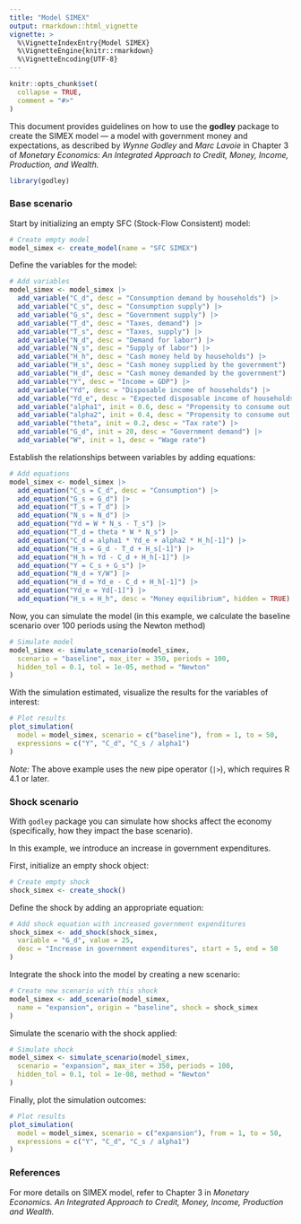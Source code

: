 ```yaml
---
title: "Model SIMEX"
output: rmarkdown::html_vignette
vignette: >
  %\VignetteIndexEntry{Model SIMEX}
  %\VignetteEngine{knitr::rmarkdown}
  %\VignetteEncoding{UTF-8}
---
```


```r
knitr::opts_chunk$set(
  collapse = TRUE,
  comment = "#>"
)
```

This document provides guidelines on how to use the **godley** package to create the SIMEX model — a model with government money and expectations, as described by *Wynne Godley* and *Marc Lavoie* in Chapter 3 of *Monetary Economics: An Integrated Approach to Credit, Money, Income, Production, and Wealth.*

```r
library(godley)
```

### Base scenario
Start by initializing an empty SFC (Stock-Flow Consistent) model:

```r
# Create empty model
model_simex <- create_model(name = "SFC SIMEX")
```

Define the variables for the model:

```r
# Add variables
model_simex <- model_simex |>
  add_variable("C_d", desc = "Consumption demand by households") |>
  add_variable("C_s", desc = "Consumption supply") |>
  add_variable("G_s", desc = "Government supply") |>
  add_variable("T_d", desc = "Taxes, demand") |>
  add_variable("T_s", desc = "Taxes, supply") |>
  add_variable("N_d", desc = "Demand for labor") |>
  add_variable("N_s", desc = "Supply of labor") |>
  add_variable("H_h", desc = "Cash money held by households") |>
  add_variable("H_s", desc = "Cash money supplied by the government") |>
  add_variable("H_d", desc = "Cash money demanded by the government") |>
  add_variable("Y", desc = "Income = GDP") |>
  add_variable("Yd", desc = "Disposable income of households") |>
  add_variable("Yd_e", desc = "Expected disposable income of households") |>
  add_variable("alpha1", init = 0.6, desc = "Propensity to consume out of income") |>
  add_variable("alpha2", init = 0.4, desc = "Propensity to consume out of wealth") |>
  add_variable("theta", init = 0.2, desc = "Tax rate") |>
  add_variable("G_d", init = 20, desc = "Government demand") |>
  add_variable("W", init = 1, desc = "Wage rate")
```

Establish the relationships between variables by adding equations:

```r
# Add equations
model_simex <- model_simex |>
  add_equation("C_s = C_d", desc = "Consumption") |>
  add_equation("G_s = G_d") |>
  add_equation("T_s = T_d") |>
  add_equation("N_s = N_d") |>
  add_equation("Yd = W * N_s - T_s") |>
  add_equation("T_d = theta * W * N_s") |>
  add_equation("C_d = alpha1 * Yd_e + alpha2 * H_h[-1]") |>
  add_equation("H_s = G_d - T_d + H_s[-1]") |>
  add_equation("H_h = Yd - C_d + H_h[-1]") |>
  add_equation("Y = C_s + G_s") |>
  add_equation("N_d = Y/W") |>
  add_equation("H_d = Yd_e - C_d + H_h[-1]") |>
  add_equation("Yd_e = Yd[-1]") |>
  add_equation("H_s = H_h", desc = "Money equilibrium", hidden = TRUE)
```

Now, you can simulate the model (in this example, we calculate the baseline scenario over 100 periods using the Newton method)

```r
# Simulate model
model_simex <- simulate_scenario(model_simex,
  scenario = "baseline", max_iter = 350, periods = 100,
  hidden_tol = 0.1, tol = 1e-05, method = "Newton"
)
```

With the simulation estimated, visualize the results for the variables of interest:

```r
# Plot results
plot_simulation(
  model = model_simex, scenario = c("baseline"), from = 1, to = 50,
  expressions = c("Y", "C_d", "C_s / alpha1")
)
```

*Note:* The above example uses the new pipe operator (`|>`), which requires R 4.1 or later.

### Shock scenario
With `godley` package you can simulate how shocks affect the economy (specifically, how they impact the base scenario).

In this example, we introduce an increase in government expenditures.

First, initialize an empty shock object:

```r
# Create empty shock
shock_simex <- create_shock()
```

Define the shock by adding an appropriate equation:

```r
# Add shock equation with increased government expenditures
shock_simex <- add_shock(shock_simex,
  variable = "G_d", value = 25,
  desc = "Increase in government expenditures", start = 5, end = 50
)
```

Integrate the shock into the model by creating a new scenario:

```r
# Create new scenario with this shock
model_simex <- add_scenario(model_simex,
  name = "expansion", origin = "baseline", shock = shock_simex
)
```

Simulate the scenario with the shock applied:

```r
# Simulate shock
model_simex <- simulate_scenario(model_simex,
  scenario = "expansion", max_iter = 350, periods = 100,
  hidden_tol = 0.1, tol = 1e-08, method = "Newton"
)
```

Finally, plot the simulation outcomes:

```r
# Plot results
plot_simulation(
  model = model_simex, scenario = c("expansion"), from = 1, to = 50,
  expressions = c("Y", "C_d", "C_s / alpha1")
)
```

### References
For more details on SIMEX model, refer to Chapter 3 in *Monetary Economics. An Integrated Approach to Credit, Money, Income, Production and Wealth.*
